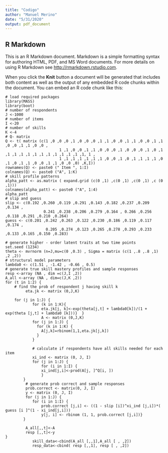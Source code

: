 ```yaml
---
title: "Codigo"
author: "Manuel Merino"
date: "5/31/2020"
output: pdf_document
---
```



## R Markdown

This is an R Markdown document. Markdown is a simple formatting syntax for authoring HTML, PDF, and MS Word documents. For more details on using R Markdown see <http://rmarkdown.rstudio.com>.

When you click the **Knit** button a document will be generated that includes both content as well as the output of any embedded R code chunks within the document. You can embed an R code chunk like this:

```
# load required packages
library(MASS)
library(boot)
# number of respondents
J <-1000
# number of items
I <-20
# number of skills
K <-4
# Q- matrix
Q <- t( matrix (c(1 ,0 ,0 ,0 ,1 ,0 ,0 ,0 ,1 ,1 ,0 ,0 ,1 ,1 ,0 ,0 ,1 ,1 ,0 ,0 ,1 ,1 ,0 ,0 ,
		                1 ,1 ,0 ,0 ,1 ,1 ,0 ,0 ,0 ,1 ,0 ,0 ,0 ,1 ,0 ,1 ,1 ,1 ,1 ,1 ,1 ,1 ,1 ,1 ,1 ,1 ,1 ,1, 1 ,
		                1 ,1 ,1 ,1 ,1 ,1 ,1 ,0 ,0 ,1 ,0 ,1 ,1 ,1 ,1 ,0 ,1 ,0 ,1 ,1 ,0 ,0 ,1 ,1 ,0 ,0 ,0) ,K,I))
rownames(Q) <- paste0 (" Item ", 1:I)
colnames(Q) <- paste0 ("A", 1:K)
# skill profile patterns
alpha_patt <- as.matrix ( expand.grid (c(0 ,1) ,c(0 ,1) ,c(0 ,1) ,c (0 ,1)))
colnames(alpha_patt) <- paste0 ("A", 1:4)
alpha_patt
# slip and guess
slip <- c(0.192 ,0.260 ,0.119 ,0.291 ,0.143 ,0.182 ,0.237 ,0.209 ,0.134 ,
		         0.241 ,0.238 ,0.206 ,0.279 ,0.164 , 0.266 ,0.256 ,0.118 ,0.291 ,0.210 ,0.264)
guess <- c(0.201 ,0.242 ,0.263 ,0.122 ,0.230 ,0.186 ,0.119 ,0.117 ,0.174 ,
		          0.205 ,0.274 ,0.123 ,0.265 ,0.278 ,0.293 ,0.233 ,0.133 ,0.165 ,0.150 ,0.283)
			
# generate higher - order latent traits at two time points
set.seed (1234)
theta <- mvrnorm (n=J,mu=c(0 ,0.3) , Sigma = matrix (c(1 ,.8 ,.8 ,1) ,2 ,2))
# structural model parameters
lambda0 <- c(1.51 , -1.42 , -0.66 , 0.5)
# generate true skill mastery profiles and sample responses
resp <-array (NA , dim =c(J,I ,2))
A_all <-array (NA , dim=c(J,K ,2))
for (t in 1:2) {
    # find the prob of respondent j having skill k
		 eta.jk <- matrix (0,J,K)
		 
    for (j in 1:J) {
		    for (k in 1:K){
		        eta.jk[j, k]<-exp(theta[j,t] + lambda0[k])/(1 + exp(theta [j,t] + lambda0 [k]))}  }
		        A <- matrix (0,J,K)
		    for (j in 1:J) {
		      for (k in 1:K) {
		        A[j,k]=rbinom(1,1,eta.jk[j,k])
		      }  
		    }
		    
		    # calculate if respondents have all skills needed for each item
		    xi_ind <- matrix (0, J, I)
		    for (j in 1:J) {
		        for (i in 1:I) {
		        xi_ind[j,i]<-prod(A[j, ]^Q[i, ])
		        }
        }
		 # generate prob correct and sample responses
		 prob.correct <- matrix(0, J, I)
		 y <- matrix (0, J, I)
		 for (j in 1:J) {
		    for (i in 1:I) {
		        prob.correct [j,i] <- ((1 - slip [i])^xi_ind [j,i])*( guess [i ]^(1 - xi_ind[j,i]))
		        y[j, i] <- rbinom (1, 1, prob.correct [j,i])} 
		}
		
		 A_all[,,t]<-A
		 resp [,,t]<-y
}
			skill_data<-cbind(A_all [,,1],A_all [ , ,2])
			resp_data<-cbind( resp [,,1], resp [ , ,2])
```
